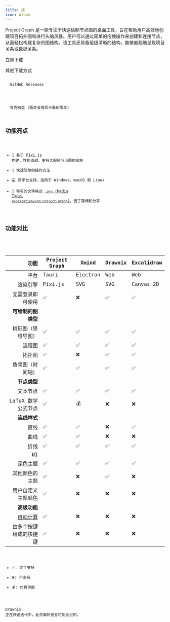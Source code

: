 ```yaml
---
title: 序
icon: Album
---
```



Project Graph 是一款专注于快速绘制节点图的桌面工具，旨在帮助用户高效地创建项目拓扑图和进行头脑风暴。用户可以通过简单的拖拽操作来创建和连接节点，从而轻松构建复杂的图结构。该工具还具备层级清晰的结构，能够直观地呈现项目关系或数据关系。

<Link
  href="/release/latest"
  className="inline-flex items-center gap-2 rounded-xl bg-blue-600 px-3 py-2 text-white no-underline shadow-lg shadow-blue-600/50 transition hover:opacity-90 hover:shadow-xl active:scale-95"
>
  <Download />
  <span>立即下载</span>
</Link>

其他下载方式

<Link
  href="https://github.com/graphif/project-graph/releases"
  className="bg-fd-accent inline-flex items-center gap-2 rounded-xl px-3 py-2 text-sm no-underline transition hover:opacity-90 active:scale-95"
>
  <Code size={18} />
  <span>GitHub Releases</span>
</Link>

<Link
  href="https://pan.quark.cn/s/d4a90dba9491"
  className="bg-fd-accent inline-flex items-center gap-2 rounded-xl px-3 py-2 text-sm no-underline transition hover:opacity-90 active:scale-95"
>
  <Cloud size={18} />
  <span>夸克网盘 (版本会落后于最新版本)</span>
</Link>

## 功能亮点

- 🚀 基于 [Pixi.js](https://pixijs.com/) 构建，性能卓越，支持大规模节点图的绘制
- 🎨 快速简单的操作方法
- 💻 跨平台支持，适用于 Windows、macOS 和 Linux
- 📁 特有的文件格式 [`.prg` (Media Type: `application/vnd.project-graph`)](/docs/spec/prg)，便于存储和分享

## 功能对比

<style>{"td:nth-child(1),td:nth-child(2){background-color:var(--color-fd-muted)}"}</style>

|                                                  功能 | Project Graph | Xmind    | Drawnix | Excalidraw |
| ----------------------------------------------------: | ------------- | -------- | ------- | ---------- |
|                                                  平台 | Tauri         | Electron | Web     | Web        |
|                                              渲染引擎 | Pixi.js       | SVG      | SVG     | Canvas 2D  |
|                                      无需登录即可使用 | ✅            | ❌       | ✅      | ✅         |
|                                    **可绘制的图类型** |               |          |         |            |
|                                    树形图（思维导图） | ✅            | ✅       | ✅      | ✅         |
|                                                流程图 | ✅            | ✅       | ✅      | ✅         |
|                                                拓扑图 | ✅            | ❌       | ✅      | ✅         |
|                                      鱼骨图（时间轴） | ✅            | ✅       | ✅      | ✅         |
|                                          **节点类型** |               |          |         |            |
|                                              文本节点 | ✅            | ✅       | ✅      | ✅         |
|                                    LaTeX 数学公式节点 | ✅            | 💰       | ❌      | ❌         |
|                                          **连线样式** |               |          |         |            |
|                                                  直线 | ✅            | ✅       | ❌      | ✅         |
|                                                  曲线 | ✅            | ✅       | ❌      | ❌         |
|                                                  折线 | ✅            | ✅       | ✅      | ✅         |
|                                                **UI** |               |          |         |            |
|                                              深色主题 | ✅            | ✅       | ✅      | ✅         |
|                                        其他颜色的主题 | ✅            | ❌       | ✅      | ❌         |
|                                    用户自定义主题颜色 | ✅            | ❌       | ❌      | ❌         |
|                                          **高级功能** |               |          |         |            |
| [自动计算](/docs/app/features/feature/compute-engine) | ✅            | ❌       | ❌      | ❌         |
|                                由多个按键组成的快捷键 | ✅            | ❌       | ❌      | ❌         |

- ✅: 完全支持
- ❌: 不支持
- 💰: 付费功能

<Callout>Drawnix 正在快速迭代中，此页面的信息可能会过时。</Callout>
